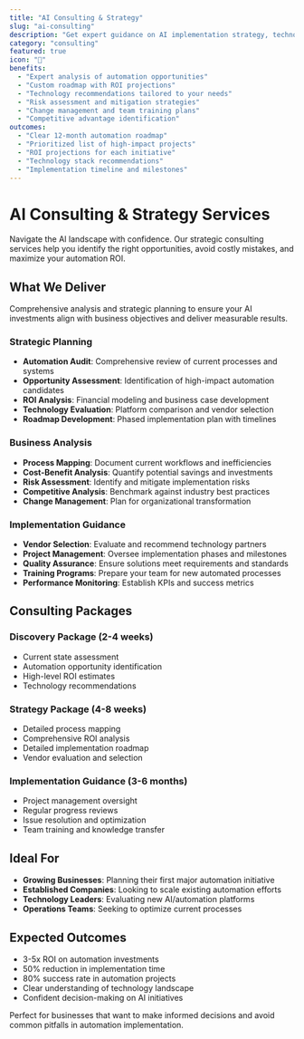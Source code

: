 ```yaml
---
title: "AI Consulting & Strategy"
slug: "ai-consulting"
description: "Get expert guidance on AI implementation strategy, technology selection, and ROI optimization to ensure your automation investments deliver maximum business value."
category: "consulting"
featured: true
icon: "🧭"
benefits:
  - "Expert analysis of automation opportunities"
  - "Custom roadmap with ROI projections"
  - "Technology recommendations tailored to your needs"
  - "Risk assessment and mitigation strategies"
  - "Change management and team training plans"
  - "Competitive advantage identification"
outcomes:
  - "Clear 12-month automation roadmap"
  - "Prioritized list of high-impact projects"
  - "ROI projections for each initiative"
  - "Technology stack recommendations"
  - "Implementation timeline and milestones"
---
```


# AI Consulting & Strategy Services

Navigate the AI landscape with confidence. Our strategic consulting services help you identify the right opportunities, avoid costly mistakes, and maximize your automation ROI.

## What We Deliver

Comprehensive analysis and strategic planning to ensure your AI investments align with business objectives and deliver measurable results.

### Strategic Planning

- **Automation Audit**: Comprehensive review of current processes and systems
- **Opportunity Assessment**: Identification of high-impact automation candidates
- **ROI Analysis**: Financial modeling and business case development
- **Technology Evaluation**: Platform comparison and vendor selection
- **Roadmap Development**: Phased implementation plan with timelines

### Business Analysis

- **Process Mapping**: Document current workflows and inefficiencies
- **Cost-Benefit Analysis**: Quantify potential savings and investments
- **Risk Assessment**: Identify and mitigate implementation risks
- **Competitive Analysis**: Benchmark against industry best practices
- **Change Management**: Plan for organizational transformation

### Implementation Guidance

- **Vendor Selection**: Evaluate and recommend technology partners
- **Project Management**: Oversee implementation phases and milestones
- **Quality Assurance**: Ensure solutions meet requirements and standards
- **Training Programs**: Prepare your team for new automated processes
- **Performance Monitoring**: Establish KPIs and success metrics

## Consulting Packages

### Discovery Package (2-4 weeks)
- Current state assessment
- Automation opportunity identification
- High-level ROI estimates
- Technology recommendations

### Strategy Package (4-8 weeks)
- Detailed process mapping
- Comprehensive ROI analysis
- Detailed implementation roadmap
- Vendor evaluation and selection

### Implementation Guidance (3-6 months)
- Project management oversight
- Regular progress reviews
- Issue resolution and optimization
- Team training and knowledge transfer

## Ideal For

- **Growing Businesses**: Planning their first major automation initiative
- **Established Companies**: Looking to scale existing automation efforts
- **Technology Leaders**: Evaluating new AI/automation platforms
- **Operations Teams**: Seeking to optimize current processes

## Expected Outcomes

- 3-5x ROI on automation investments
- 50% reduction in implementation time
- 80% success rate in automation projects
- Clear understanding of technology landscape
- Confident decision-making on AI initiatives

Perfect for businesses that want to make informed decisions and avoid common pitfalls in automation implementation.